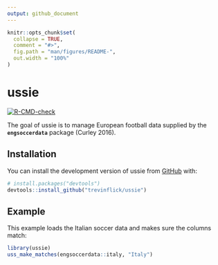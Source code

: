 ```yaml
---
output: github_document
---
```


<!-- README.md is generated from README.Rmd. Please edit that file -->

```r
knitr::opts_chunk$set(
  collapse = TRUE,
  comment = "#>",
  fig.path = "man/figures/README-",
  out.width = "100%"
)
```

# ussie

<!-- badges: start -->
[![R-CMD-check](https://github.com/trevinflick/ussie/actions/workflows/R-CMD-check.yaml/badge.svg)](https://github.com/trevinflick/ussie/actions/workflows/R-CMD-check.yaml)
<!-- badges: end -->

The goal of ussie is to manage European football data supplied by the **`engsoccerdata`** package (Curley 2016).

## Installation

You can install the development version of ussie from [GitHub](https://github.com/) with:

``` r
# install.packages("devtools")
devtools::install_github("trevinflick/ussie")
```

## Example

This example loads the Italian soccer data and makes sure the columns match:

```r
library(ussie)
uss_make_matches(engsoccerdata::italy, "Italy")
```


